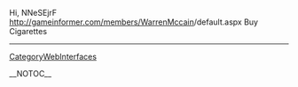 Hi, NNeSEjrF http://gameinformer.com/members/[[WarrenMccain]]/default.aspx Buy Cigarettes
----
[[CategoryWebInterfaces]]

__NOTOC__
